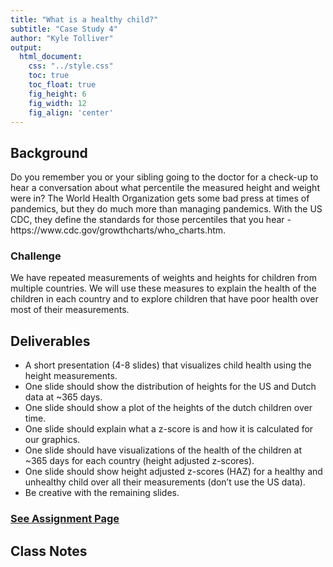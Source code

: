 ```yaml
---
title: "What is a healthy child?"
subtitle: "Case Study 4"
author: "Kyle Tolliver"
output: 
  html_document:
    css: "../style.css"
    toc: true
    toc_float: true
    fig_height: 6
    fig_width: 12
    fig_align: 'center'
---
```


## Background

Do you remember you or your sibling going to the doctor for a check-up to hear a conversation about what percentile the measured height and weight were in? The World Health Organization gets some bad press at times of pandemics, but they do much more than managing pandemics. With the US CDC, they define the standards for those percentiles that you hear - https://www.cdc.gov/growthcharts/who_charts.htm.

### Challenge

We have repeated measurements of weights and heights for children from multiple countries. We will use these measures to explain the health of the children in each country and to explore children that have poor health over most of their measurements.

## Deliverables

* A short presentation (4-8 slides) that visualizes child health using the height measurements.
* One slide should show the distribution of heights for the US and Dutch data at ~365 days.
* One slide should show a plot of the heights of the dutch children over time.
* One slide should explain what a z-score is and how it is calculated for our graphics.
* One slide should have visualizations of the health of the children at ~365 days for each country (height adjusted z-scores).
* One slide should show height adjusted z-scores (HAZ) for a healthy and unhealthy child over all their measurements (don’t use the US data).
* Be creative with the remaining slides.

### [See Assignment Page](./assign.html)

## Class Notes

